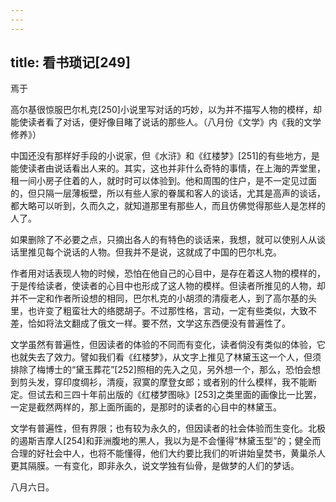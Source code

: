 ```yaml
---
---
---
```

title: 看书琐记[249]
---




焉于

高尔基很惊服巴尔札克[250]小说里写对话的巧妙，以为并不描写人物的模样，却能使读者看了对话，便好像目睹了说话的那些人。（八月份《文学》内《我的文学修养》）

中国还没有那样好手段的小说家，但《水浒》和《红楼梦》[251]的有些地方，是能使读者由说话看出人来的。其实，这也并非什么奇特的事情，在上海的弄堂里，租一间小房子住着的人，就时时可以体验到。他和周围的住户，是不一定见过面的，但只隔一层薄板壁，所以有些人家的眷属和客人的谈话，尤其是高声的谈话，都大略可以听到，久而久之，就知道那里有那些人，而且仿佛觉得那些人是怎样的人了。

如果删除了不必要之点，只摘出各人的有特色的谈话来，我想，就可以使别人从谈话里推见每个说话的人物。但我并不是说，这就成了中国的巴尔札克。

作者用对话表现人物的时候，恐怕在他自己的心目中，是存在着这人物的模样的，于是传给读者，使读者的心目中也形成了这人物的模样。但读者所推见的人物，却并不一定和作者所设想的相同，巴尔札克的小胡须的清瘦老人，到了高尔基的头里，也许变了粗蛮壮大的络腮胡子。不过那性格，言动，一定有些类似，大致不差，恰如将法文翻成了俄文一样。要不然，文学这东西便没有普遍性了。

文学虽然有普遍性，但因读者的体验的不同而有变化，读者倘没有类似的体验，它也就失去了效力。譬如我们看《红楼梦》，从文字上推见了林黛玉这一个人，但须排除了梅博士的“黛玉葬花”[252]照相的先入之见，另外想一个，那么，恐怕会想到剪头发，穿印度绸衫，清瘦，寂寞的摩登女郎；或者别的什么模样，我不能断定。但试去和三四十年前出版的《红楼梦图咏》[253]之类里面的画像比一比罢，一定是截然两样的，那上面所画的，是那时的读者的心目中的林黛玉。

文学有普遍性，但有界限；也有较为永久的，但因读者的社会体验而生变化。北极的遏斯吉摩人[254]和菲洲腹地的黑人，我以为是不会懂得“林黛玉型”的；健全而合理的好社会中人，也将不能懂得，他们大约要比我们的听讲始皇焚书，黄巢杀人更其隔膜。一有变化，即非永久，说文学独有仙骨，是做梦的人们的梦话。

八月六日。